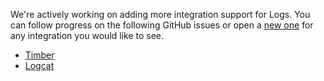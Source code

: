 We're actively working on adding more integration support for Logs. You can follow progress on the following GitHub issues or open a [new one](https://github.com/getsentry/sentry-java/issues/new/choose) for any integration you would like to see.

- [Timber](/platforms/android/integrations/timber/)
- [Logcat](/platforms/android/integrations/logcat/)
